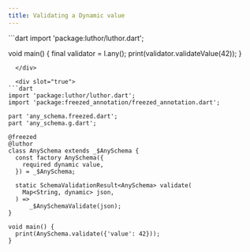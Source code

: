 ```yaml
---
title: Validating a Dynamic value
---
```



<CodeGenContentSwitcher>
  <div slot="false">
```dart
import 'package:luthor/luthor.dart';

void main() { 
  final validator = l.any();
  print(validator.validateValue(42));
}
```
  </div>

  <div slot="true">
```dart
import 'package:luthor/luthor.dart';
import 'package:freezed_annotation/freezed_annotation.dart';

part 'any_schema.freezed.dart';
part 'any_schema.g.dart';

@freezed
@luthor
class AnySchema extends _$AnySchema {
  const factory AnySchema({
    required dynamic value,
  }) = _$AnySchema;

  static SchemaValidationResult<AnySchema> validate(
    Map<String, dynamic> json,
  ) =>
      _$AnySchemaValidate(json);
}

void main() {
  print(AnySchema.validate({'value': 42}));
}
```
  </div>
</CodeGenContentSwitcher>
